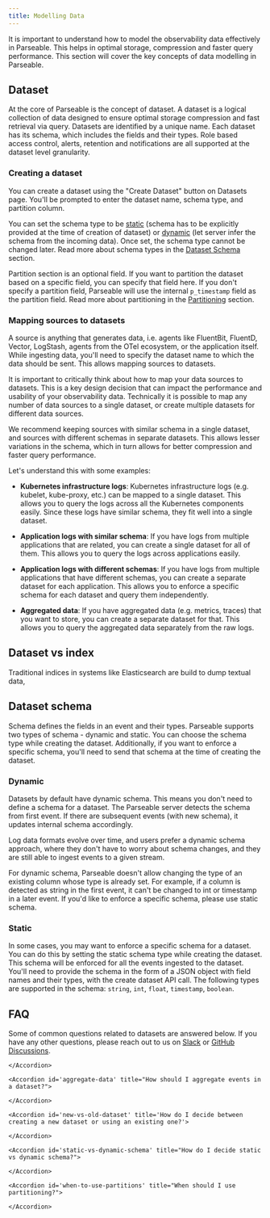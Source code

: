 ```yaml
---
title: Modelling Data
---
```



It is important to understand how to model the observability data effectively in Parseable. This helps in optimal storage, compression and faster query performance. This section will cover the key concepts of data modelling in Parseable.

## Dataset

At the core of Parseable is the concept of dataset. A dataset is a logical collection of data designed to ensure optimal storage compression and fast retrieval via query. Datasets are identified by a unique name. Each dataset has its schema, which includes the fields and their types. Role based access control, alerts, retention and notifications are all supported at the dataset level granularity.

### Creating a dataset

You can create a dataset using the "Create Dataset" button on Datasets page. You'll be prompted to enter the dataset name, schema type, and partition column. 

You can set the schema type to be [static](#static) (schema has to be explicitly provided at the time of creation of dataset) or [dynamic](#dynamic) (let server infer the schema from the incoming data). Once set, the schema type cannot be changed later. Read more about schema types in the [Dataset Schema](#dataset-schema) section.

Partition section is an optional field. If you want to partition the dataset based on a specific field, you can specify that field here. If you don't specify a partition field, Parseable will use the internal `p_timestamp` field as the partition field. Read more about partitioning in the [Partitioning](/docs/key-concepts/partitioning) section.

### Mapping sources to datasets

A source is anything that generates data, i.e. agents like FluentBit, FluentD, Vector, LogStash, agents from the OTel ecosystem, or the application itself. While ingesting data, you'll need to specify the dataset name to which the data should be sent. This allows mapping sources to datasets.

It is important to critically think about how to map your data sources to datasets. This is a key design decision that can impact the performance and usability of your observability data. Technically it is possible to map any number of data sources to a single dataset, or create multiple datasets for different data sources.

<Callout type="info">
We recommend keeping sources with similar schema in a single dataset, and sources with different schemas in separate datasets. This allows lesser variations in the schema, which in turn allows for better compression and faster query performance.
</Callout>

Let's understand this with some examples:

- **Kubernetes infrastructure logs**: Kubernetes infrastructure logs (e.g. kubelet, kube-proxy, etc.) can be mapped to a single dataset. This allows you to query the logs across all the Kubernetes components easily. Since these logs have similar schema, they fit well into a single dataset.

- **Application logs with similar schema**: If you have logs from multiple applications that are related, you can create a single dataset for all of them. This allows you to query the logs across applications easily.

- **Application logs with different schemas**: If you have logs from multiple applications that have different schemas, you can create a separate dataset for each application. This allows you to enforce a specific schema for each dataset and query them independently.

- **Aggregated data**: If you have aggregated data (e.g. metrics, traces) that you want to store, you can create a separate dataset for that. This allows you to query the aggregated data separately from the raw logs.

## Dataset vs index

Traditional indices in systems like Elasticsearch are build to dump textual data, 

## Dataset schema

Schema defines the fields in an event and their types. Parseable supports two types of schema - dynamic and static. You can choose the schema type while creating the dataset. Additionally, if you want to enforce a specific schema, you'll need to send that schema at the time of creating the dataset.

### Dynamic

Datasets by default have dynamic schema. This means you don't need to define a schema for a dataset. The Parseable server detects the schema from first event. If there are subsequent events (with new schema), it updates internal schema accordingly.

Log data formats evolve over time, and users prefer a dynamic schema approach, where they don't have to worry about schema changes, and they are still able to ingest events to a given stream.

<Callout type="info">
For dynamic schema, Parseable doesn't allow changing the type of an existing column whose type is already set. For example, if a column is detected as string in the first event, it can't be changed to int or timestamp in a later event. If you'd like to enforce a specific schema, please use static schema.
</Callout>

### Static

In some cases, you may want to enforce a specific schema for a dataset. You can do this by setting the static schema type while creating the dataset. This schema will be enforced for all the events ingested to the dataset. You'll need to provide the schema in the form of a JSON object with field names and their types, with the create dataset API call. The following types are supported in the schema: `string`, `int`, `float`, `timestamp`, `boolean`.

## FAQ

Some of common questions related to datasets are answered below. If you have any other questions, please reach out to us on [Slack](http://logg.ing/community) or [GitHub Discussions](http://github.com/parseablehq/parseable/discussions).

<Accordions>
    <Accordion id='dataset-vs-index' title="Is a dataset equivalent to an index in Elasticsearch?">

    </Accordion>

    <Accordion id='aggregate-data' title="How should I aggregate events in a dataset?">

    </Accordion>

    <Accordion id='new-vs-old-dataset' title='How do I decide between creating a new dataset or using an existing one?'>

    </Accordion>

    <Accordion id='static-vs-dynamic-schema' title="How do I decide static vs dynamic schema?">

    </Accordion>

    <Accordion id='when-to-use-partitions' title="When should I use partitioning?">

    </Accordion>

</Accordions>